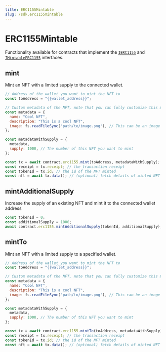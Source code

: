 ```yaml
---
title: ERC1155Mintable
slug: /sdk.erc1155mintable
---
```


# ERC1155Mintable

Functionality available for contracts that implement the
[`IERC1155`](/contracts/IERC1155) and
[`IMintableERC1155`](/contracts/IMintableERC1155) interfaces.

## mint

Mint an NFT with a limited supply to the connected wallet.

```javascript
// Address of the wallet you want to mint the NFT to
const toAddress = "{{wallet_address}}";

// Custom metadata of the NFT, note that you can fully customize this metadata with other properties.
const metadata = {
  name: "Cool NFT",
  description: "This is a cool NFT",
  image: fs.readFileSync("path/to/image.png"), // This can be an image url or file
};

const metadataWithSupply = {
  metadata,
  supply: 1000, // The number of this NFT you want to mint
};

const tx = await contract.erc1155.mint(toAddress, metadataWithSupply);
const receipt = tx.receipt; // the transaction receipt
const tokenId = tx.id; // the id of the NFT minted
const nft = await tx.data(); // (optional) fetch details of minted NFT
```

## mintAdditionalSupply

Increase the supply of an existing NFT and mint it to the connected wallet address

```javascript
const tokenId = 0;
const additionalSupply = 1000;
await contract.erc1155.mintAdditionalSupply(tokenId, additionalSupply);
```

## mintTo

Mint an NFT with a limited supply to a specified wallet.

```javascript
// Address of the wallet you want to mint the NFT to
const toAddress = "{{wallet_address}}";

// Custom metadata of the NFT, note that you can fully customize this metadata with other properties.
const metadata = {
  name: "Cool NFT",
  description: "This is a cool NFT",
  image: fs.readFileSync("path/to/image.png"), // This can be an image url or file
};

const metadataWithSupply = {
  metadata,
  supply: 1000, // The number of this NFT you want to mint
};

const tx = await contract.erc1155.mintTo(toAddress, metadataWithSupply);
const receipt = tx.receipt; // the transaction receipt
const tokenId = tx.id; // the id of the NFT minted
const nft = await tx.data(); // (optional) fetch details of minted NFT
```
